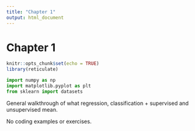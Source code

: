 ```yaml
---
title: "Chapter 1"
output: html_document
---
```


# Chapter 1

```r
knitr::opts_chunk$set(echo = TRUE)
library(reticulate)
```

```python
import numpy as np
import matplotlib.pyplot as plt
from sklearn import datasets

```

General walkthrough of what regression, classification + supervised and unsupervised mean.

No coding examples or exercises.
